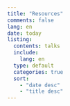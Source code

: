 ```yaml
---
title: "Resources"
comments: false
lang: en
date: today
listing:
  contents: talks
  include:
    lang: en
  type: default
  categories: true
  sort:
    - "date desc"
    - "title desc"
---
```

